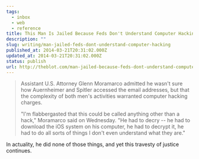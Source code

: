 ```yaml
---
tags:
  - inbox
  - web
  - reference
title: This Man Is Jailed Because Feds Don't Understand Computer Hacking
description: ""
slug: writing/man-jailed-feds-dont-understand-computer-hacking
published_at: 2014-03-21T20:31:02.000Z
updated_at: 2014-03-21T20:31:02.000Z
status: publish
url: http://theblot.com/man-jailed-because-feds-dont-understand-computer-hacking-7717221
---
```

> Assistant U.S. Attorney Glenn Moramarco admitted he wasn't sure how Auernheimer and Spitler accessed the email addresses, but that the complexity of both men's activities warranted computer hacking charges.
>
> "I'm flabbergasted that this could be called anything other than a hack," Moramarco said on Wednesday. "He had to decry -- he had to download the iOS system on his computer, he had to decrypt it, he had to do all sorts of things I don't even understand what they are."

In actuality, he did none of those things, and yet this travesty of justice continues.
